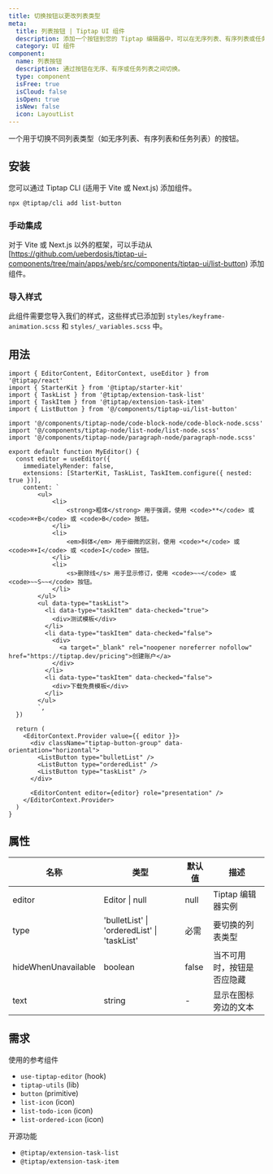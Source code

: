 ```yaml
---
title: 切换按钮以更改列表类型
meta:
  title: 列表按钮 | Tiptap UI 组件
  description: 添加一个按钮到您的 Tiptap 编辑器中，可以在无序列表、有序列表或任务列表之间切换。详细信息请查看文档。
  category: UI 组件
component:
  name: 列表按钮
  description: 通过按钮在无序、有序或任务列表之间切换。
  type: component
  isFree: true
  isCloud: false
  isOpen: true
  isNew: false
  icon: LayoutList
---
```



一个用于切换不同列表类型（如无序列表、有序列表和任务列表）的按钮。

<CodeDemo isScrollable src="https://template.tiptap.dev/preview/tiptap-ui/list-button" />

## 安装
您可以通过 Tiptap CLI (适用于 Vite 或 Next.js) 添加组件。

```bash
npx @tiptap/cli add list-button
```

### 手动集成
对于 Vite 或 Next.js 以外的框架，可以手动从 [https://github.com/ueberdosis/tiptap-ui-components/tree/main/apps/web/src/components/tiptap-ui/list-button) 添加组件。

### 导入样式

此组件需要您导入我们的样式，这些样式已添加到 `styles/keyframe-animation.scss` 和 `styles/_variables.scss` 中。

## 用法

```tsx
import { EditorContent, EditorContext, useEditor } from '@tiptap/react'
import { StarterKit } from '@tiptap/starter-kit'
import { TaskList } from '@tiptap/extension-task-list'
import { TaskItem } from '@tiptap/extension-task-item'
import { ListButton } from '@/components/tiptap-ui/list-button'

import '@/components/tiptap-node/code-block-node/code-block-node.scss'
import '@/components/tiptap-node/list-node/list-node.scss'
import '@/components/tiptap-node/paragraph-node/paragraph-node.scss'

export default function MyEditor() {
  const editor = useEditor({
    immediatelyRender: false,
    extensions: [StarterKit, TaskList, TaskItem.configure({ nested: true })],
    content: `
        <ul>
            <li>
                <strong>粗体</strong> 用于强调，使用 <code>**</code> 或 <code>⌘+B</code> 或 <code>B</code> 按钮。
            </li>
            <li>
                <em>斜体</em> 用于细微的区别，使用 <code>*</code> 或 <code>⌘+I</code> 或 <code>I</code> 按钮。
            </li>
            <li>
                <s>删除线</s> 用于显示修订，使用 <code>~~</code> 或 <code>~~S~~</code> 按钮。
            </li>
        </ul>
        <ul data-type="taskList">
          <li data-type="taskItem" data-checked="true">
            <div>测试模板</div>
          </li>
          <li data-type="taskItem" data-checked="false">
            <div>
              <a target="_blank" rel="noopener noreferrer nofollow" href="https://tiptap.dev/pricing">创建账户</a>
            </div>
          </li>
          <li data-type="taskItem" data-checked="false">
            <div>下载免费模板</div>
          </li>
        </ul>
        `,
  })

  return (
    <EditorContext.Provider value={{ editor }}>
      <div className="tiptap-button-group" data-orientation="horizontal">
        <ListButton type="bulletList" />
        <ListButton type="orderedList" />
        <ListButton type="taskList" />
      </div>

      <EditorContent editor={editor} role="presentation" />
    </EditorContext.Provider>
  )
}
```

## 属性

| 名称                | 类型                                        | 默认值   | 描述                                              |
| ------------------- | ------------------------------------------- | -------- | -------------------------------------------------- |
| editor              | Editor \| null                              | null     | Tiptap 编辑器实例                                 |
| type                | 'bulletList' \| 'orderedList' \| 'taskList' | 必需     | 要切换的列表类型                                  |
| hideWhenUnavailable | boolean                                     | false    | 当不可用时，按钮是否应隐藏                        |
| text                | string                                      | -        | 显示在图标旁边的文本                               |

## 需求

使用的参考组件

- `use-tiptap-editor` (hook)
- `tiptap-utils` (lib)
- `button` (primitive)
- `list-icon` (icon)
- `list-todo-icon` (icon)
- `list-ordered-icon` (icon)

开源功能

- `@tiptap/extension-task-list`
- `@tiptap/extension-task-item`